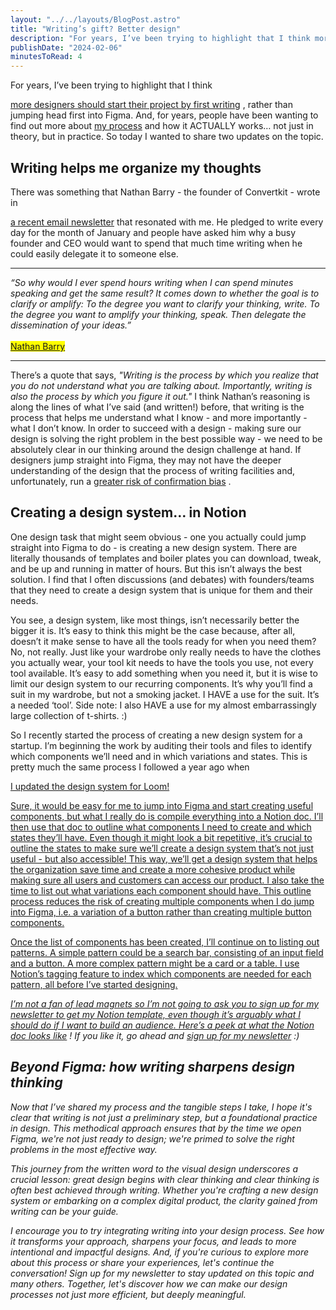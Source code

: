 ```yaml
---
layout: "../../layouts/BlogPost.astro"
title: "Writing’s gift? Better design"
description: "For years, I’ve been trying to highlight that I think more designers should start their project by first writing, rather than jumping head first into Figma. And, for years, people have been wanting to find out more about my process and how it ACTUALLY works… not just in theory, but in practice. So today I wanted to share two updates on the topic.\n\n\n\nWriting helps me organize my thoughts\n\n\nThere was something that Nathan Barry - the founder of Convertkit - wrote in a recent email newsletter that "
publishDate: "2024-02-06"
minutesToRead: 4
---
```


<p>For years, I’ve been trying to highlight that I think </p>
<a href="https://www.antonsten.com/designers-write">more designers should start their project by first writing</a>
 , rather than jumping head first into Figma. And, for years, people have been wanting to find out more about 
<a href="https://www.antonsten.com/how-i-write-for-design">my process</a>
 and how it ACTUALLY works… not just in theory, but in practice. So today I wanted to share two updates on the topic.</p>
<h2 id="writing-helps-me-organize-my-thoughts">Writing helps me organize my thoughts</h>
</h2>
<p>There was something that Nathan Barry - the founder of Convertkit - wrote in </p>
<a href="https://ckarchive.com/b/8kuqhoh0de2noh3n66mnqfzp9r599?ref="antonsten".com">a recent email newsletter</a>
 that resonated with me. He pledged to write every day for the month of January and people have asked him why a busy founder and CEO would want to spend that much time writing when he could easily delegate it to someone else.</p>
<hr>
</hr>
<div class="blockquote">
<div>
</div>
<p>
<em>“So why would I ever spend hours writing when I can spend minutes speaking and get the same result? It comes down to whether the goal is to clarify or amplify: To the degree you want to clarify your thinking, write. To the degree you want to amplify your thinking, speak. Then delegate the dissemination of your ideas.”</e>
</em>
<br>
</br>
<mark>
<a href="https://ckarchive.com/b/8kuqhoh0de2noh3n66mnqfzp9r599?ref="antonsten".com">Nathan Barry </a>
</div>
<hr>
</hr>
<p>There’s a quote that says, 
<em>"Writing is the process by which you realize that you do not understand what you are talking about. Importantly, writing is also the process by which you figure it out."</e>
</em>
 I think Nathan’s reasoning is along the lines of what I’ve said (and written!) before, that writing is the process that helps me understand what I know - and more importantly - what I don’t know. In order to succeed with a design - making sure our design is solving the right problem in the best possible way - we need to be absolutely clear in our thinking around the design challenge at hand. If designers jump straight into Figma, they may not have the deeper understanding of the design that the process of writing facilities and, unfortunately, run a 
<a href="https://www.antonsten.com/confirmation-bias">greater risk of confirmation bias</a>
 .</p>
<h2 id="creating-a-design-system%E2%80%A6-in-notion">Creating a design system… in Notion</h>
</h2>
<p>One design task that might seem obvious - one you actually could jump straight into Figma to do - is creating a new design system. There are literally thousands of templates and boiler plates you can download, tweak, and be up and running in matter of hours. But this isn’t always the best solution. I find that I often discussions (and debates) with founders/teams that they need to create a design system that is unique for them and their needs.</p>
<p>You see, a design system, like most things, isn’t necessarily better the bigger it is. It’s easy to think this might be the case because, after all, doesn’t it make sense to have all the tools ready for when you need them? No, not really. Just like your wardrobe only really needs to have the clothes you actually wear, your tool kit needs to have the tools you use, not every tool available. It’s easy to add something when you need it, but it is wise to limit our design system to our recurring components. It’s why you’ll find a suit in my wardrobe, but not a smoking jacket. I HAVE a use for the suit. It’s a needed ‘tool’. Side note: I also HAVE a use for my almost embarrassingly large collection of t-shirts. :)</p>
<p>So I recently started the process of creating a new design system for a startup. I’m beginning the work by auditing their tools and files to identify which components we’ll need and in which variations and states. This is pretty much the same process I followed a year ago when </p>
<a href="https://www.antonsten.com/@/page/vSewnhPoBM40zPck">I updated the design system for Loom! 
<p>Sure, it would be easy for me to jump into Figma and start creating useful components, but what I really do is compile everything into a Notion doc. I’ll then use that doc to outline what components I need to create and which states they’ll have. Even though it might look a bit repetitive, it’s crucial to outline the states to make sure we’ll create a design system that’s not just useful - but also accessible! This way, we’ll get a design system that helps the organization save time and create a more cohesive product while making sure all users and customers can access our product. I also take the time to list out what variations each component should have. This outline process reduces the risk of creating multiple components when I do jump into Figma, i.e. a variation of a button rather than creating multiple button components.</p>
<p>Once the list of components has been created, I’ll continue on to listing out patterns. A simple pattern could be a search bar, consisting of an input field and a button. A more complex pattern might be a card or a table. I use Notion’s tagging feature to index which components are needed for each pattern, all before I’ve started designing.</p>
<em>I’m not a fan of lead magnets so I’m not going to ask you to sign up for my newsletter to get my Notion template, even though it’s arguably what I should do if I want to build an audience. Here’s a 
<a href="https://antonsten.notion.site/Component-library-4f00edb20d8147229ed094c0d081a615?ref="antonsten".com">peek at what the Notion doc looks like</a>
 ! If you like it, go ahead and 
<a href="https://www.antonsten.com/@/page/IiOm1QBC0t69Ty1P">sign up for my newsletter</a>
 :) 
<h2 id="beyond-figma-how-writing-sharpens-design-thinking">Beyond Figma: how writing sharpens design thinking</h>
</h2>
<p>Now that I’ve shared my process and the tangible steps I take, I hope it's clear that writing is not just a preliminary step, but a foundational practice in design. This methodical approach ensures that by the time we open Figma, we're not just ready to design; we're primed to solve the right problems in the most effective way.</p>
<p>This journey from the written word to the visual design underscores a crucial lesson: great design begins with clear thinking and clear thinking is often best achieved through writing. Whether you're crafting a new design system or embarking on a complex digital product, the clarity gained from writing can be your guide.</p>
<p>I encourage you to try integrating writing into your design process. See how it transforms your approach, sharpens your focus, and leads to more intentional and impactful designs. And, if you're curious to explore more about this process or share your experiences, let's continue the conversation! Sign up for my newsletter to stay updated on this topic and many others. Together, let's discover how we can make our design processes not just more efficient, but deeply meaningful.</p>
